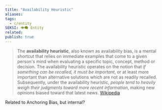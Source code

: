 ```yaml
---
title: "Availability Heuristic"
aliases: 
tags:
  - c/entity
SEKSI: 👁️‍🗨️ Entity
related:
publish: true
---
```



> The **availability heuristic**, also known as availability bias, is a mental shortcut that relies on immediate examples that come to a given person's mind when evaluating a specific topic, concept, method or decision. The availability heuristic operates on the notion that *if something can be recalled, it must be important*, or at least more important than alternative solutions which are not as readily recalled. Subsequently, under the availability heuristic, *people tend to heavily weigh their judgments toward more recent information*, making new opinions biased toward that latest news.
> [Wikipedia](https://en.wikipedia.org/wiki/Availability_heuristic)

Related to <Link href="/c/anchoring-bias" className="text-[var(--color-primary)] hover:underline hover:text-[var(--color-secondary)] transition-colors font-medium">Anchoring Bias</Link>, but internal?
